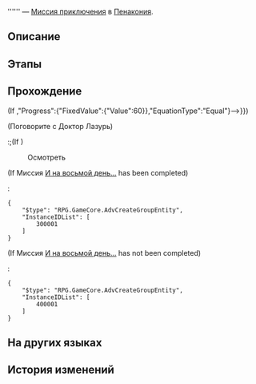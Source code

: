 {{Дополнить|Диалоги.}}
{{Миссия Инфобокс
|id              = 4040314
|Название        = 
|Изображение     = Миссия Освоения .png
|Тип             = Миссия приключения
|События         = 
|Глава           = 
|Условия         = Завершена [[Миссия Освоения]] ''[[Долгий день уходит в ночь]]''
|Персонажи       = Доктор Лазурь; Первопроходец
|СтартЛокация    = [[Пенакония]] — [[Отель «Грёзы» (реальность)]]
|Локации         = Отель «Грёзы» (реальность)
|Предыдущая      = 
|Следующая       = 
|Награды         = Origami Bird (ProФайл Picture)*1 { text = Птица-оригами }
}}
'''''' — [[Миссия приключения]] в [[Пенакония]].

==Описание==
{{Описание|<!--официальное описание из Перекрёстка судеб-->}}

==Этапы==


==Прохождение==
{{Дополнить}}

;(If {{cx}}{{subst:void|<!--{"$type":"RPG.GameCore.ByCompareQuestProgress","QuestID":{"FixedValue":{"Value":2200016}},"Progress":{"FixedValue":{"Value":60}},"EquationType":"Equal"}-->}})

;(Поговорите с Доктор Лазурь)
<!--Unknown TalkSentence: 503037201-->
:;(If {{cx}}<!--during performance 503037001-->)
::<!--Unknown TalkSentence: 503037001-->
:;(If {{cx}}<!--not during performance 503037001-->)
::<!--Unknown TalkSentence: 503037101-->

:{{Диалог|Изучение}} Осмотреть
;(If Миссия [[И на восьмой день...]] has been completed)
:<pre>{
	"$type": "RPG.GameCore.AdvCreateGroupEntity",
	"InstanceIDList": [
		300001
	]
}</pre>
;(If Миссия [[И на восьмой день...]] has not been completed)
:<pre>{
	"$type": "RPG.GameCore.AdvCreateGroupEntity",
	"InstanceIDList": [
		400001
	]
}</pre>
{{Диалог Конец}}

==На других языках==
{{На других языках
|en   = 
|zhs  = 
|zht  = 
|ja   = 
|ko   = 
|es   = 
|fr   = 
|ru   = 
|th   = 
|vi   = 
|de   = 
|id   = 
|pt   = 
}}

==История изменений==
{{История изменений|2.7}}

